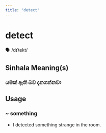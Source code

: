 ```yaml
---
title: "detect"
---
```


# detect

🗣️ /dɪˈtekt/

## Sinhala Meaning(s)

### යමක් ඇති බව දැනගන්නවා

## Usage

### ~ something

- I detected something strange in the room.

